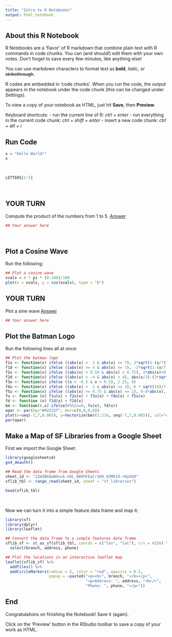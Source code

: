 ```yaml
---
title: "Intro to R Notebooks"
output: html_notebook
---
```


## About this R Notebook

R Notebooks are a 'flavor' of R markdown that combine plain text with R commands in code chunks. You can (and should!) edit them with your own notes. Don't forget to save every few minutes, like anything else!

You can use markdown characters to format text as **bold**, *italic*, or ~~strikethrough~~.

R codes are embedded in 'code chunks'. When you run the code, the output appears in the notebook under the code chunk (this can be changed under Settings).

To view a copy of your notebook as HTML, just hit **Save**, then **Preview**.

Keyboard shortcuts:
 - run the current line of R: *ctrl + enter*
 - run everything in the current code chunk: *ctrl + shift + enter*
 - insert a new code chunk: *ctrl + alt + i*

## Run Code

```r
x = "Hello World!"
x
```

\

```r
LETTERS[1:5]
```

\

## YOUR TURN

Compute the product of the numbers from 1 to 5. [Answer](https://bit.ly/3rnlOaY)

```r
## Your answer here

```

\

## Plot a Cosine Wave

Run the following:

```r
## Plot a cosine wave
xvals = 4 * pi * (0:100)/100
plot(x = xvals, y = cos(xvals), type = "b")
```

## YOUR TURN

Plot a sine wave [Answer](https://bit.ly/36NPmp2)

```r
## Your answer here

```

## Plot the Batman Logo

Run the following lines all at once:

```r
## Plot the batman logo
f1u <- function(x) ifelse ((abs(x) >  3 & abs(x) <= 7), 3*sqrt(1-(x/7)^2), 0)
f1d <- function(x) ifelse ((abs(x) >= 4 & abs(x) <= 7), -3*sqrt(1-(x/7)^2), 0)
f2u <- function(x) ifelse ((abs(x) > 0.50 & abs(x) < 0.75), 3*abs(x)+0.75, 0)
f2d <- function(x) ifelse ((abs(x) > -4 & abs(x) < 4), abs(x/2)-(3*sqrt(33)-7)*x^2/112-3 + sqrt(1-(abs(abs(x)-2)-1)^2), 0)
f3u <- function(x) ifelse ((x > -0.5 & x < 0.5), 2.25, 0)
f4u <- function(x) ifelse ((abs(x) >  1 & abs(x) <= 3), 6 * sqrt(10)/7 + (1.5 - 0.5 * abs(x)) * sqrt(abs(abs(x)-1)/(abs(x)-1)) - 6 * sqrt(10) * sqrt(4-(abs(x)-1)^2)/14, 0)
f5u <- function(x) ifelse ((abs(x) >= 0.75 & abs(x) <= 1), 9-8*abs(x), 0)
fu <- function (x) f1u(x) + f2u(x) + f3u(x) + f4u(x) + f5u(x)
fd <- function (x) f1d(x) + f2d(x)
bm <- function(r,x) ifelse(r%%2==0, fu(x), fd(x))
opar <- par(bg="#02233f", mar=c(0,0,0,0))
plot(x=seq(-7,7,0.065), y=Vectorize(bm)(1:216, seq(-7,7,0.065)), col="#999900", type="l", lwd=3)
par(opar)
```

## Make a Map of SF Libraries from a Google Sheet

First we import the Google Sheet:

```r
library(googlesheets4)
gs4_deauth()

## Read the data frame from Google Sheets
sheet_id <- "1Zm3BkQaW4vuk-X4L_6BOhFEyCr3HO_kSMktd-rHyXG8"
sflib_tbl <- range_read(sheet_id, sheet = "sf_libraries")

head(sflib_tbl)
```

\

Now we can turn it into a simple feature data frame and map it:

```r
library(sf)
library(dplyr)
library(leaflet)

## Convert the data frame to a simple features data frame
sflib_sf <- st_as_sf(sflib_tbl, coords = c("lon", "lat"), crs = 4326) %>% 
  select(branch, address, phone)

## Plot the locations in an interactive leaflet map
leaflet(sflib_sf) %>% 
  addTiles() %>% 
  addCircleMarkers(radius = 5, color = "red", opacity = 0.5, 
                   popup = ~paste0("<p><b>", branch, "</b></p>",
                                   "<p>Address: ", address, "<br/>",
                                   "Phone: ", phone, "</p>"))
```

## End

Congratulations on finishing the Notebook! Save it (again).

Click on the 'Preview' button in the RStudio toolbar to save a copy of your work as HTML.


